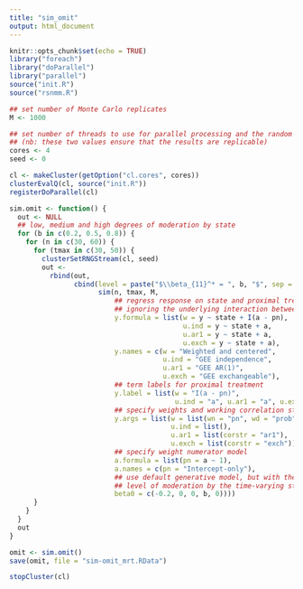 ```yaml
---
title: "sim_omit"
output: html_document
---
```


```r
knitr::opts_chunk$set(echo = TRUE)
library("foreach")
library("doParallel")
library("parallel")
source("init.R")
source("rsnmm.R")
```

```r
## set number of Monte Carlo replicates
M <- 1000

## set number of threads to use for parallel processing and the random seed
## (nb: these two values ensure that the results are replicable)
cores <- 4
seed <- 0

cl <- makeCluster(getOption("cl.cores", cores))
clusterEvalQ(cl, source("init.R"))
registerDoParallel(cl)

sim.omit <- function() {
  out <- NULL
  ## low, medium and high degrees of moderation by state
  for (b in c(0.2, 0.5, 0.8)) {
    for (n in c(30, 60)) {
      for (tmax in c(30, 50)) {
        clusterSetRNGStream(cl, seed)
        out <-
          rbind(out,
                cbind(level = paste("$\\beta_{11}^* = ", b, "$", sep = ""),
                      sim(n, tmax, M,
                          ## regress response on state and proximal treatment,
                          ## ignoring the underlying interaction between the two
                          y.formula = list(w = y ~ state + I(a - pn),
                                           u.ind = y ~ state + a,
                                           u.ar1 = y ~ state + a,
                                           u.exch = y ~ state + a),
                          y.names = c(w = "Weighted and centered",
                                      u.ind = "GEE independence",
                                      u.ar1 = "GEE AR(1)",
                                      u.exch = "GEE exchangeable"),
                          ## term labels for proximal treatment
                          y.label = list(w = "I(a - pn)",
                                         u.ind = "a", u.ar1 = "a", u.exch = "a"),
                          ## specify weights and working correlation structure
                          y.args = list(w = list(wn = "pn", wd = "prob"),
                                        u.ind = list(),
                                        u.ar1 = list(corstr = "ar1"),
                                        u.exch = list(corstr = "exch")),
                          ## specify weight numerator model
                          a.formula = list(pn = a ~ 1),
                          a.names = c(pn = "Intercept-only"),
                          ## use default generative model, but with the specified
                          ## level of moderation by the time-varying state
                          beta0 = c(-0.2, 0, 0, b, 0))))
      }
    }
  }
  out
}

omit <- sim.omit()
save(omit, file = "sim-omit_mrt.RData")

stopCluster(cl)

```

